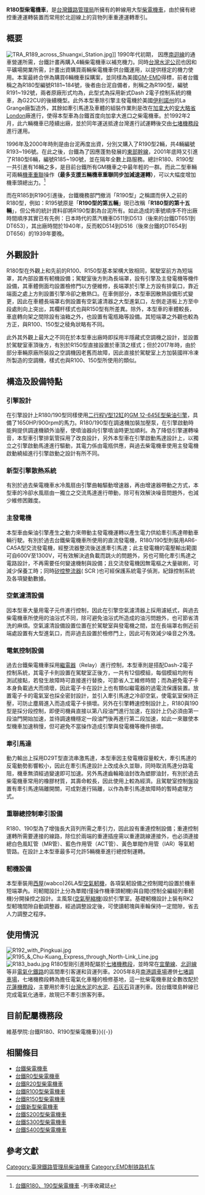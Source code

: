 {{Refimprove|time=2021-09-23T17:37:46+00:00}}
{{noteTA
|G1=Railway
}}
{{Infobox Locomotive
| name = 台鐵R180型柴電機車
|name_color = Blue
| image = R186%26R187.JPG
| caption =
| type = [[柴油机车|柴油机车]]
| origin = {{USA}}
| builder =  美國[[易安迪|GM-EMD]]
| serialnumber = 
| builddate = 1992、1996、2000、2001年
| totalproduction  =  16輛(R181～R196)
| user = [[臺灣鐵路管理局|臺灣鐵路管理局]]
| data = 
| whytetype = 
| weight = 88.9噸
| length = 16,380 mm
| width = 2,819 mm	
| height = 3,975 mm
| bogies = 
| uicclass = [[Co-Co|Co-Co]]
| gauge = 1,067毫米
| wheeldiameter = 
| axleload = 14.816噸
| wheelbase = 
| fuelcap = 3786公升（1000美制加侖）
| lubecap = 
| watercap = 
| sandcap = 
| enginetype = [[易安迪645系列柴油机|GM 12-645E型柴油引擎]]
| enginepower =  1,650HP
| transmission = [[柴油機車#電力傳動|電力傳動]]( 交流—直流電 )
| generator =  [[易安迪|GM]]製AR6-CA5A型[[交流發電機|交流發電機]]
| tractionmotors =[[易安迪|GM]]製D29-T型直流串激馬達× 6
| transmissiondevice = 
| topspeed = 110公里/小時
| sustainedspeed = 
| poweroutput = 
| tractiveeffort =19,650kgw
| locobrakes = {{tsl|en|Westinghouse Air Brake Company|西屋空气制动公司}}（WABCO）製 26LA型 [[空气制动|自動空氣軔機]]、手軔機
| locobrakepower = 
| locobrakeforce = 
| trainbrakes = 
| safety = ATS-SN, ATS-P, [[列车自动保护系统|ATP]]
| widenotes = 
}}

'''R180型柴電機車'''，是[[台灣鐵路管理局|台灣鐵路管理局]]所擁有的幹線用大型[[柴電機車|柴電機車]]，由於擁有總控重連運轉裝置而常用於北迴線上的貨物列車重連運轉牽引。

==概要==
[[File:TRA_R189_across_Shuangxi_Station.jpg|thumb]]]]
1990年代初期， 因應[[南迴線|南迴線]]的通車營運所需，台鐵計畫再購入4輛柴電機車以補充機力。同時[[台灣水泥公司|台灣水泥公司]]也因和平礦場開業所需，計畫出資購買兩輛柴電機車供台鐵運用，以提供穩定的機力使用。本案最終合併為購買6輛機車採購案，並同樣為美國[[易安迪|GM-EMD]]得標，前者台鐵稱之為R180型編號R181~184號，後者由台泥自備者，則稱之為R190型，編號R191~192號，兩者原廠形式均為{{link-en|EMD G22C 系列|EMD G22C Series|EMD G22CU-2}}，此型式為採用新式Dash 2電子控制系統的機車，為G22CU的後續機型。此外本型車除引擎主發電機於美國[[伊利諾州|伊利諾州]]的La Grange廠製造外，其餘如牽引馬達及車體的組裝作業則是改在[[加拿大|加拿大]]的[[安大略省|安大略省]]London廠進行，使得本型車為台鐵首度向加拿大進口之柴電機車。於1992年2月，此六輛機車已陸續出廠，並於同年運送抵達台灣進行試運轉後交由[[七堵機務段|七堵機務段]]進行運用。

1996年及2000年時則是由台泥再度出資，分別又購入了R190型2輛，共4輛編號R193~196號。在此之後，台鐵為了因應蓬勃發展的[[東部幹線|東部幹線]]，2001年底時又引進了R180型6輛，編號R185~190號，並在隔年全數上路服務。總計R180、R190型一共引進有16輛之多，是目前台鐵所有GM機車之中最年輕的一群。而此二型車輛可兩輛[[機車重聯|機車重聯]]操作'''（最多支援五輛機車重聯同步加減速運轉）'''，可以大幅度增加機車頭總出力。<ref>[http://emu300ct.web.fc2.com/index/tralms/R180-190.htm 台鐵R180、190型柴電機車] {{Wayback|url=http://emu300ct.web.fc2.com/index/tralms/R180-190.htm |date=20181217090337 }}-列車收藏誌</ref>

而在R185到R190引進後，台鐵機務部門撤消「R190型」之稱謂而併入之前的R180型，例如：R195號原是「'''R190型的第五輛'''」現已改稱「'''R180型的第十五輛'''」，但公佈的統計資料卻將R190型劃為台泥所有。如此造成的車號順序不符出廠時間順序其實已有先例：日本時代的蒸汽機車D511到D513（後來的台鐵DT651到DT653），其出廠時間於1940年，反而較D514到D516（後來台鐵的DT654到DT656）的1939年要晚。

==外觀設計==
R180型在外觀上和先前的R100、R150型基本架構大致相同，駕駛室前方為短端罩，其內部設置有軔機設備；駕駛室後方則為長端罩，設有引擎及主發電機等機件設備，其車體側面均設置檢修門以方便維修，長端罩於引擎上方設有排氣口，靠近端面之處上方則設置引擎冷卻之散熱口。在車側部分，本型車因散熱設備形式變更，因此在車體長端罩右側設置有空氣濾清器之大型進氣口，左側走道板上方至中段處則向上突出，其欄杆樣式也與R150型有所差異。除外，本型車的車體較長，車底轉向架之間除設有油箱之外，也設置有電瓶箱等設備。其短端罩之外觀也較為方正，與R100、150型之稜角狀略有不同。

此外其外觀上最大之不同在於本型車出廠時即採用半隱藏式空調機之設計，並設置於駕駛室車頂後方，有別於R150型直接設置於車頂之樣式；但於2017年時，由於部分車輛原廠所裝設之空調機因老舊而故障，因此直接於駕駛室上方加裝國祥冷凍所製造的空調機，樣式也與R100、150型所使用的類似。

==構造及設備特點==
===引擎設計===
在引擎設計上R180/190型同樣使用[[二行程|二行程]][[V型引擎|V型12缸]]的[[易安迪645系列柴油机|GM 12-645E型柴油引擎]]，具備了1650HP/900rpm的馬力。R180/190型在調速機加裝加壓泵，在引擎啟動時能夠提供調速機額外油壓，使噴油器向引擎噴油時更加順利。為了降低引擎運轉噪音，本型車引擎排氣管採用了改良設計，另外本型車在引擎啟動馬達設計上，以獨立之引擎啟動馬達進行驅動，其電力係由電瓶供應，與過去柴電機車使用主發電機啟動繞組進行引擎啟動之設計有所不同。

===新型引擎散熱系統===
有別於過去柴電機車水冷風扇由引擎曲軸驅動增速器，再由增速器帶動之方式，本型車的冷卻水風扇由一獨立之交流馬達進行帶動，除可有效解決噪音問題外，也減少維修困難度。

===主發電機===
本型車由柴油引擎產生之動力來帶動主發電機運轉以產生電力供給牽引馬達帶動車輛行駛。有別於過去台鐵柴電機車所使用的直流發電機，R180/190型則裝用AR6-CA5A型交流發電機，經整流器整流後送進牽引馬達；此主發電機的電壓輸出範圍可自600V至1300V，可有效解決過負載而跳火的問題外，另也可簡化牽引馬達之電路設計，不再需要任何變速機制與設備；且交流發電機因無電樞之大量碳刷，可減少保養工時；同時[[矽控整流器|矽控整流器]]( SCR )也可經保護系統電子偵測，紀錄控制系統及各項變動數據。

===空氣濾清設備===
因本型車大量用電子元件進行控制，因此在引擎空氣濾清器上採用濾紙式，與過去柴電機車所使用的油浴式不同，除可避免油浴式所造成的油污問題外，也可節省清洗的麻煩。空氣濾清設備設置位置在於駕駛室與發電機之間，並在長端罩右側近前端處設置有大型進氣口，而非過去設置於檢修門上，因此可有效減少噪音之外洩。

===電氣控制設備===
過去台鐵柴電機車採用[[繼電器|繼電器]]（Relay）進行控制，本型車則是搭配Dash-2電子控制系統，其電子卡則設置在駕駛室正後方，一共有12個模組，每個模組均附有測試接點，若發生故障時可直接進行替換，可節省人工維修時間；而為避免電子卡本身負載過大而燒壞，因此電子卡在設計上也有類似繼電器的過電流保護裝置。放置電子卡的電氣室也採全密封設計，並引入牽引馬達之冷卻空氣，使電氣室保持正壓，可防止塵屑進入而造成電子卡損壞。另外在引擎轉速控制設計上，R180與190型是採分段控制，即便司機員直接以第八段油門進行加速，在設計上仍必須由第一段油門開始加速，並待調速機穩定一段油門後再進行第二段加速，如此一來雖使本型機車加速稍慢，但可避免不當操作造成引擎與發電機等機件損壞。

===牽引馬達===
動力輸出上採用D29T型直流串激馬達，本型車因主發電機容量較大，牽引馬達的反電動勢影響較小，因此在牽引馬達設計上改成永久並聯，同時取消馬達分路電阻，機車無須經過變速即可加速。另外馬達齒輪箱油封改為塑膠油封，有別於過去柴電機車常用的橡膠材質，其壽命較長，因此使用上較為經濟。且駕駛室控制盤設置有牽引馬達隔離開關，可成對進行隔離，以作為牽引馬達故障時的暫時處理方式。

===重聯總控制牽引設備===
R180、190型為了增強長大貨列所需之牽引力，因此設有重連控制設備；重連控制運轉所需要連接的線路，除位於兩端的重連插座需以重連跳線連接外，也必須連接總白色風缸管（MR管）、藍色作用管（ACT管）、黃色單閥作用管（IAR）等氣軔管路。在設計上本型車最多可允許5輛機車進行總控制運轉。

===軔機設備===
本型車裝用[[西屋|西屋]](wabco)26LA型[[空氣軔機|空氣軔機]]，各項氣軔設備之控制閥均設置於機車短端罩內。司軔閥設計上分為單閥(僅操作機車頭軔機)與自閥(控制全編組列車軔機)分開操控之設計。主風泵([[空氣壓縮機|空氣壓縮機]])設於引擎室。基礎軔機設計上裝有RK2型軔塊間隙自動調整器，經過調整設定後，可使讀軔塊與車輪保持一定間隙，省去人力調整之程序。
==使用情況==
[[File:R192_with_Pingkuai.jpg|thumb]]
[[File:R195_&_Chu-Kuang_Express_through_North-Link_Line.jpg|thumb]]
[[File:R183_badu.jpg|thumb]]
R180型剛引進時配屬於[[七堵調車場|七堵機務段]]，並時常在[[宜蘭線|宜蘭線]]、[[北迴線|北迴線]]等非[[電氣化鐵路|電氣化鐵路]]的區間牽引客運和貨運列車。2005年8月[[南港調車場|南港調車場]]遷併[[七堵調車場|七堵調車場]]，七堵機務段轉為擔任電氣化車種的檢修基地，這一批柴電機車就全數改配於[[臺灣鐵路管理局組織編制#機務處|花蓮機務段]]，主要用於牽引[[台灣水泥|台灣水泥]]的[[水泥|水泥]]、[[石灰岩|石灰石]]貨運列車。因台鐵環島幹線已完成電氣化通車，故現已不牽引旅客列車。
{{clear}}

==目前配屬機務段==
{{wikiversity|台鐵R180、R190型柴電機車}}
{{main|v:台鐵R180、R190型柴電機車{{!}}維基學院:台鐵R180、R190型柴電機車}}{{-}}

==相關條目==
{{wikiversity|台鐵R180、R190型柴電機車}}
*[[台鐵柴電機車|台鐵柴電機車]]
*[[台鐵R0型柴電機車|台鐵R0型柴電機車]]
*[[台鐵R20型柴電機車|台鐵R20型柴電機車]]
*[[台鐵R100型柴電機車|台鐵R100型柴電機車]]
*[[台鐵R150型柴電機車|台鐵R150型柴電機車]]
*[[台鐵新型柴電機車|台鐵新型柴電機車]]
*[[台鐵S200型柴電機車|台鐵S200型柴電機車]]
*[[台鐵S300型柴電機車|台鐵S300型柴電機車]]
*[[台鐵S400型柴電機車|台鐵S400型柴電機車]]

==參考文獻==
{{Commonscat|TRA R180/R190 Diesel locomotives}}
{{reflist}}

{{台鐵車輛}}
{{台鐵動力機車形式列表}}
{{DEFAULTSORT:R180}}

[[Category:臺灣鐵路管理局柴油機車|Category:臺灣鐵路管理局柴油機車]]
[[Category:EMD制铁路机车|Category:EMD制铁路机车]]
